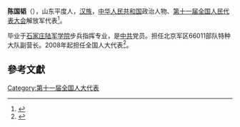 '''陈国韬'''（{{bd|1977年||}}），山东平度人，[[汉族|汉族]]，[[中华人民共和国|中华人民共和国]]政治人物、[[第十一届全国人民代表大会|第十一届全国人民代表大会]]解放军代表<ref>{{cite web|author=新华网|title=第十一届全国人大代表|url=http://news.xinhuanet.com/ziliao/2008-03/03/content_7708230.htm?node=36628|publisher=新华网|accessdate=2014-01-07}}</ref>。

毕业于[[石家庄陆军学院|石家庄陆军学院]]步兵指挥专业，是[[中共|中共]]党员。担任北京军区66011部队特种大队副营长。2008年起担任全国人大代表<ref>{{cite news|title=全国人大代表信息-陈国韬|url= http://210.82.31.1:8084/delegate/viewDelegate.action?dbid=112878|accessdate=2013-04-05|newspaper=全国人大网|archive-url=https://web.archive.org/web/20140527232500/http://www.npc.gov.cn/delegate/viewDelegate.action?dbid=112878|archive-date=2014-05-27|dead-url=yes}}</ref>。

==參考文獻==
{{reflist}}
[[Category:第十一届全国人大代表|Category:第十一届全国人大代表]]